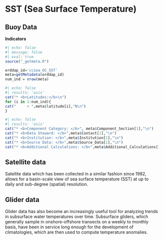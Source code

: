 # SST (Sea Surface Temperature)

## Buoy Data {.unnumbered}

**Indicators**

```r
#| echo: false
#| message: false
#| eval: true
source("_getmeta.R")

erddap_id='cciea_OC_SST'
meta=getMetadata(erddap_id)
num_ind = nrow(meta)
```


```r
#| echo: false
#| results: 'asis'
cat("* <b>Latitudes:</b>\n")
for (i in 1:num_ind){
cat("     + ",meta$latitude[i],"N\n")
}
```

```r
#| echo: false
#| results: 'asis'
cat("* <b>Component Category: </b>", meta$Component_Section[1],"\n")
cat("* <b>Data Steward: </b>",meta$Contact[1],"\n")
cat("* <b>Institution: </b>",meta$Institution[1],"\n")
cat("* <b>Source Data: </b>",meta$Source_Data[1],"\n")
cat("* <b>Additional Calculations: </b>",meta$Additional_Calculations[1],"\n")
```


## Satellite data {.unnumbered}
Satellite data which has been collected in a similar fashion since 1982, allows for a basin-scale view of sea surface temperature (SST) at up to daily and sub-degree (spatial) resolution.

## Glider data {.unnumbered}
Glider data has also become an increasingly useful tool for analyzing trends in subsurface water temperatures over time. Subsurface gliders, which generally sample in onshore-offshore transects on a weekly to monthly basis, have been in service long enough for the development of climatologies, which are then used to compute temperature anomalies.
